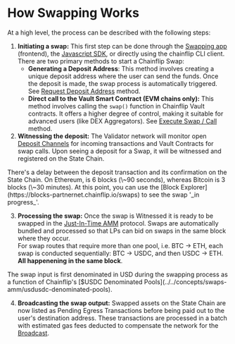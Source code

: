 
# How Swapping Works

At a high level, the process can be described with the following steps:

1. **Initiating a swap:** This first step can be done through the [Swapping app](https://swap-partnernet.chainflip.io/) (frontend), the [Javascript SDK](javascript-sdk/introduction), or directly using the chainflip CLI client. There are two primary methods to start a Chainflip Swap:
   - **Generating a Deposit Address**: This method involves creating a unique deposit address where the user can send the funds. Once the deposit is made, the swap process is automatically triggered. See [Request Deposit Address](javascript-sdk/swap-assets/request-deposit-address.md) method.
   - **Direct call to the Vault Smart Contract (EVM chains only):** This method involves calling the `swap()` function in Chainflip Vault contracts. It offers a higher degree of control, making it suitable for advanced users (like DEX Aggregators). See [Execute Swap / Call](javascript-sdk/swap-assets/execute-swap.md) method.
2. **Witnessing the deposit:** The Validator network will monitor open [Deposit Channels](../../concepts/swaps-amm/deposit-channels-and-brokers) for incoming transactions and Vault Contracts for swap calls. Upon seeing a deposit for a Swap, it will be witnessed and registered on the State Chain.

<Callout type="warning">
  There's a delay between the deposit transaction and its confirmation on the
  State Chain. On Ethereum, is 6 blocks (\~90 seconds), whereas Bitcoin is 3
  blocks (\~30 minutes).
</Callout>

<Callout type="info">
  At this point, you can use the [Block
  Explorer](https://blocks-partnernet.chainflip.io/swaps) to see the swap '_in
  progress_'.
</Callout>

3. **Processing the swap:** Once the swap is Witnessed it is ready to be swapped in the [Just-In-Time AMM](../../concepts/swaps-amm/just-in-time-amm-protocol) protocol. Swaps are automatically bundled and processed so that LPs can bid on swaps in the same block where they occur.\
   For swap routes that require more than one pool, i.e. BTC -> ETH, each swap is conducted sequentially: BTC -> USDC, and then USDC -> ETH. **All happenening in the same block**.

<Callout type="info">
  The swap input is first denominated in USD during the swapping process as a
  function of Chainflip's [$USDC Denominated
  Pools](../../concepts/swaps-amm/usdusdc-denominated-pools).
</Callout>

4. **Broadcasting the swap output:** Swapped assets on the State Chain are now listed as Pending Egress Transactions before being paid out to the user's destination address. These transactions are processed in a batch with estimated gas fees deducted to compensate the network for the [Broadcast](../../concepts/validator-network/egress-broadcasting-funds#broadcasting).
